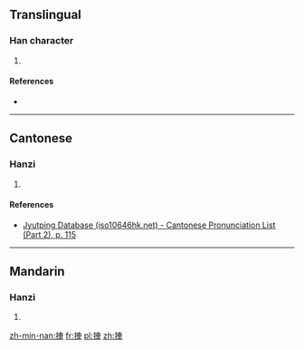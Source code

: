 ==Translingual==

===Han character===
{{Han char|rn=64|rad=手|as=07|sn=10|four=5500<sub>0</sub>|canj=手十田十 (QJWJ)|ids=⿰[[扌]][[車]]}}

# {{defn|Han|sort=手07}}

====References====
* {{Han ref|kx=0434.180|dkj=12166|hdz=31878.040|uh=6359|ud=25433|bh=D1C3|bd=53699}}

----

==Cantonese==

===Hanzi===
{{yue-hanzi|jyut=[[jai6]]|y=yai6}}

# {{defn|lang=yue|sort=手07}}

====References====
*[http://www.iso10646hk.net/jp/document/download.jsp Jyutping Database (iso10646hk.net) - Cantonese Pronunciation List (Part 2), p. 115]

----

==Mandarin==

===Hanzi===
{{cmn-hanzi|pin=[[yì]] ([[yi4]])|wg=i<sup>4</sup>}}

# {{defn|lang=cmn|sort=手07}}

[[zh-min-nan:捙]]
[[fr:捙]]
[[pl:捙]]
[[zh:捙]]